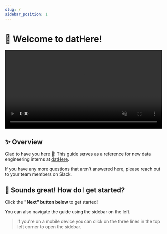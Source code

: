 ```yaml
---
slug: /
sidebar_position: 1
---
```


# 👋 Welcome to datHere!

<a href="https://dathere.com" target="_blank">
  <video
    width="100%"
    src="https://dathere.github.io/de-intern-guide/vid/datHere-logo-intro.mp4"
    autoPlay
    loop
    muted
    playsInline
  ></video>
</a>

## ✨ Overview

Glad to have you here 🎉! This guide serves as a reference for new data engineering interns at [datHere](https://dathere.com/).

If you have any more questions that aren't answered here, please reach out to your team members on Slack.

## 🙌 Sounds great! How do I get started?

Click the **"Next" button below** to get started!

You can also navigate the guide using the sidebar on the left.

> If you're on a mobile device you can click on the three lines in the top left corner to open the sidebar.
